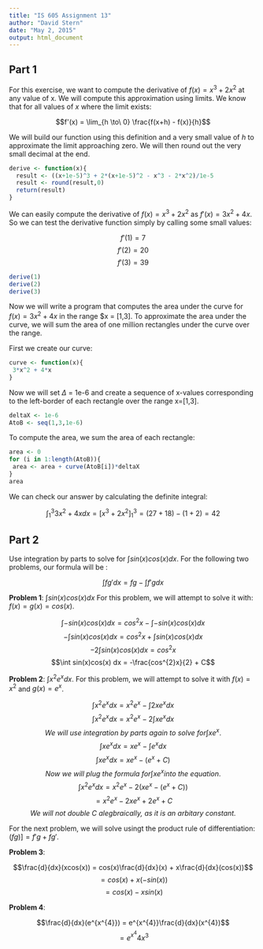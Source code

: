 ```yaml
---
title: "IS 605 Assignment 13"
author: "David Stern"
date: "May 2, 2015"
output: html_document
---
```


Part 1
------

For this exercise, we want to compute the derivative of $f(x) = x^{3} + 2x^{2}$ at any value of x. We will compute this approximation using limits. We know that for all values of $\textit{x}$ where the limit exists:

$$f'(x) = \lim_{h \to\ 0} \frac{f(x+h) - f(x)}{h}$$

We will build our function using this definition and a very small value of $\textit{h}$ to approximate the limit approaching zero. We will then round out the very small decimal at the end.

```r
derive <- function(x){
  result <- ((x+1e-5)^3 + 2*(x+1e-5)^2 - x^3 - 2*x^2)/1e-5
  result <- round(result,0)
  return(result)
}
```

We can easily compute the derivative of $f(x) = x^{3} + 2x^{2}$ as $f'(x) = 3x^{2} + 4x$. So we can test the derivative function simply by calling some small values:

$$f'(1)=7$$
$$f'(2)=20$$
$$f'(3)=39$$

```r
derive(1)
derive(2)
derive(3)
```

Now we will write a program that computes the area under the curve for $f(x) = 3x^{2} + 4x$ in the range $x = [1,3]. To approximate the area under the curve, we will sum the area of one million rectangles under the curve over the range.

First we create our curve:

```r
curve <- function(x){
 3*x^2 + 4*x
}
```

Now we will set $\Delta$ = 1e-6 and create a sequence of x-values corresponding to the left-border of each rectangle over the range x=[1,3].

```{r]}
deltaX <- 1e-6
AtoB <- seq(1,3,1e-6)
```

To compute the area, we sum the area of each rectangle:

```r
area <- 0
for (i in 1:length(AtoB)){
 area <- area + curve(AtoB[i])*deltaX
}
area
```

We can check our answer by calculating the definite integral:

$$\int_{1}^{3} 3x^{2} + 4x  dx = \left[x^{3} + 2x^{2}\right]_1^3 = (27 + 18) - (1 + 2) = 42$$

Part 2
------

Use integration by parts to solve for $\int sin(x)cos(x) dx$. For the following two problems, our formula will be :

$$\int fg'  dx = fg - \int f'g  dx$$

$\textbf{Problem 1}$: $\int sin(x)cos(x) dx$ For this problem, we will attempt to solve it with: $f(x) = g(x) = cos(x)$.

$$\int -sin(x)cos(x) dx = cos^{2}x - \int -sin(x)cos(x) dx$$
$$-\int sin(x)cos(x) dx = cos^{2}x + \int sin(x)cos(x) dx$$
$$-2\int sin(x)cos(x) dx = cos^{2}x$$
$$\int sin(x)cos(x) dx = -\frac{cos^{2}x}{2} + C$$

$\textbf{Problem 2}$: $\int x^{2}e^{x} dx$. For this problem, we will attempt to solve it with $f(x) = x^{2}$ and $g(x) = e^{x}$.

$$\int x^{2}e^{x} dx = x^{2}e^{x} - \int 2xe^{x} dx$$
$$\int x^{2}e^{x} dx = x^{2}e^{x} - 2\int xe^{x} dx$$
$$\textit{We will use integration by parts again to solve for} \int xe^{x}.$$
$$\int xe^{x} dx = xe^{x} - \int e^{x} dx$$
$$\int xe^{x} dx = xe^{x} - (e^{x} + C)$$
$$\textit{Now we will plug the formula for} \int xe^{x} \textit{into the equation}.$$
$$\int x^{2}e^{x} dx = x^{2}e^{x} - 2(xe^{x} - (e^{x} + C))$$
$$ = x^{2}e^{x} - 2xe^{x} + 2e^{x} + C$$
$$\textit{We will not double C alegbraically, as it is an arbitary constant.}$$

For the next problem, we will solve usingt the product rule of differentiation: $(fg)] = f'g + fg'$.

$\textbf{Problem 3}$:

$$\frac{d}{dx}(xcos(x)) = cos(x)\frac{d}{dx}(x) + x\frac{d}{dx}(cos(x))$$
$$ = cos(x) + x(-sin(x))$$
$$ = cos(x) - xsin(x)$$

$\textbf{Problem 4}$:

$$\frac{d}{dx}(e^{x^{4}}) = e^{x^{4}}\frac{d}{dx}(x^{4})$$
$$ = e^{x^{4}}4x^{3}$$

